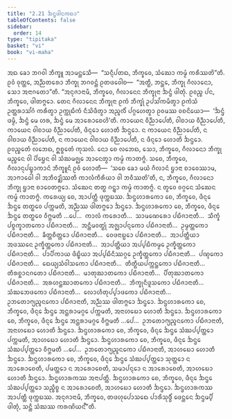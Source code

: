 ```yaml
---
title: "2.21 ᨨᨶ᩠ᨴᨴᩤᨶᨠᨳᩣ"
tableOfContents: false
sidebar:
  order: 14
type: "tipitaka"
basket: "vi"
book: "vi-maha"
---
```



<DynamicBreadcrumb />

<Division number="165" book="vi-maha">

<Paragraph number="685" book="vi-maha">
ᩋᨳ ᨡᩮᩣ ᨽᨣᩅᩤ ᨽᩥᨠ᩠ᨡᩪ ᩋᩣᨾᨶ᩠ᨲᩮᩈᩥ—  “ᩈᨶ᩠ᨶᩥᨸᨲᨳ, ᨽᩥᨠ᩠ᨡᩅᩮ, ᩈᩴᨥᩮᩣ ᨠᨾ᩠ᨾᩴ ᨠᩁᩥᩔᨲᩦ”ᨲᩥ. ᩑᩅᩴ ᩅᩩᨲ᩠ᨲᩮ, ᩋᨬ᩠ᨬᨲᩁᩮᩣ ᨽᩥᨠ᩠ᨡᩩ ᨽᨣᩅᨶ᩠ᨲᩴ ᩑᨲᨴᩅᩮᩤᨧ—  “ᩋᨲ᩠ᨳᩥ, ᨽᨶ᩠ᨲᩮ, ᨽᩥᨠ᩠ᨡᩩ ᨣᩥᩃᩣᨶᩮᩣ, ᩈᩮᩣ ᩋᨶᩣᨣᨲᩮᩣ”ᨲᩥ.
</Paragraph>

<Paragraph number="686" book="vi-maha">
“ᩋᨶᩩᨩᩣᨶᩣᨾᩥ, ᨽᩥᨠ᩠ᨡᩅᩮ, ᨣᩥᩃᩣᨶᩮᨶ ᨽᩥᨠ᩠ᨡᩩᨶᩣ ᨨᨶ᩠ᨴᩴ ᨴᩤᨲᩩᩴ. ᩑᩅᨬ᩠ᨧ ᨸᨶ, ᨽᩥᨠ᩠ᨡᩅᩮ, ᨴᩤᨲᨻ᩠ᨻᩮᩣ. ᨲᩮᨶ ᨣᩥᩃᩣᨶᩮᨶ ᨽᩥᨠ᩠ᨡᩩᨶᩣ ᩑᨠᩴ ᨽᩥᨠ᩠ᨡᩩᩴ ᩏᨸᩈᩘᨠᨾᩥᨲ᩠ᩅᩣ ᩑᨠᩴᩈᩴ ᩏᨲ᩠ᨲᩁᩣᩈᩘᨣᩴ ᨠᩁᩥᨲ᩠ᩅᩣ ᩏᨠ᩠ᨠᩩᨭᩥᨠᩴ ᨶᩥᩈᩦᨴᩥᨲ᩠ᩅᩣ ᩋᨬ᩠ᨩᩃᩥᩴ ᨸᨣ᩠ᨣᩉᩮᨲ᩠ᩅᩣ ᩑᩅᨾᩔ ᩅᨧᨶᩦᨿᩮᩣ—  ‘ᨨᨶ᩠ᨴᩴ ᨴᨾ᩠ᨾᩥ, ᨨᨶ᩠ᨴᩴ ᨾᩮ ᩉᩁ, ᨨᨶ᩠ᨴᩴ ᨾᩮ ᩋᩣᩁᩮᩣᨧᩮᩉᩦ’ᨲᩥ. ᨠᩣᨿᩮᨶ ᩅᩥᨬ᩠ᨬᩣᨸᩮᨲᩥ, ᩅᩤᨧᩣᨿ ᩅᩥᨬ᩠ᨬᩣᨸᩮᨲᩥ, ᨠᩣᨿᩮᨶ ᩅᩤᨧᩣᨿ ᩅᩥᨬ᩠ᨬᩣᨸᩮᨲᩥ, ᨴᩥᨶ᩠ᨶᩮᩣ ᩉᩮᩣᨲᩥ ᨨᨶ᩠ᨴᩮᩣ. ᨶ ᨠᩣᨿᩮᨶ ᩅᩥᨬ᩠ᨬᩣᨸᩮᨲᩥ, ᨶ ᩅᩤᨧᩣᨿ ᩅᩥᨬ᩠ᨬᩣᨸᩮᨲᩥ, ᨶ ᨠᩣᨿᩮᨶ ᩅᩤᨧᩣᨿ ᩅᩥᨬ᩠ᨬᩣᨸᩮᨲᩥ, ᨶ ᨴᩥᨶ᩠ᨶᩮᩣ ᩉᩮᩣᨲᩥ ᨨᨶ᩠ᨴᩮᩣ. ᩑᩅᨬ᩠ᨧᩮᨲᩴ ᩃᨽᩮᨳ, ᩍᨧ᩠ᨧᩮᨲᩴ ᨠᩩᩈᩃᩴ. ᨶᩮᩣ ᨧᩮ ᩃᨽᩮᨳ, ᩈᩮᩣ, ᨽᩥᨠ᩠ᨡᩅᩮ, ᨣᩥᩃᩣᨶᩮᩣ ᨽᩥᨠ᩠ᨡᩩ ᨾᨬ᩠ᨧᩮᨶ ᩅᩤ ᨸᩦᨮᩮᨶ ᩅᩤ ᩈᩴᨥᨾᨩ᩠ᨫᩮ ᩋᩣᨶᩮᨲ᩠ᩅᩣ ᨠᨾ᩠ᨾᩴ ᨠᩣᨲᨻ᩠ᨻᩴ. ᩈᨧᩮ, ᨽᩥᨠ᩠ᨡᩅᩮ, ᨣᩥᩃᩣᨶᩩᨸᨭ᩠ᨮᩣᨠᩣᨶᩴ ᨽᩥᨠ᩠ᨡᩪᨶᩴ ᩑᩅᩴ ᩉᩮᩣᨲᩥ—  ‘ᩈᨧᩮ ᨡᩮᩣ ᨾᨿᩴ ᨣᩥᩃᩣᨶᩴ ᨮᩣᨶᩣ ᨧᩣᩅᩮᩔᩣᨾ, ᩋᩣᨻᩣᨵᩮᩤ ᩅᩤ ᩋᨽᩥᩅᨯ᩠ᨰᩥᩔᨲᩥ ᨠᩣᩃᩴᨠᩥᩁᩥᨿᩣ ᩅᩤ ᨽᩅᩥᩔᨲᩦ’ᨲᩥ, ᨶ, ᨽᩥᨠ᩠ᨡᩅᩮ, ᨣᩥᩃᩣᨶᩮᩣ ᨽᩥᨠ᩠ᨡᩩ ᨮᩣᨶᩣ ᨧᩣᩅᩮᨲᨻ᩠ᨻᩮᩣ. ᩈᩴᨥᩮᨶ ᨲᨲ᩠ᨳ ᨣᨶ᩠ᨲ᩠ᩅᩣ ᨠᨾ᩠ᨾᩴ ᨠᩣᨲᨻ᩠ᨻᩴ. ᨶ ᨲ᩠ᩅᩮᩅ ᩅᨣ᩠ᨣᩮᨶ ᩈᩴᨥᩮᨶ ᨠᨾ᩠ᨾᩴ ᨠᩣᨲᨻ᩠ᨻᩴ. ᨠᩁᩮᨿ᩠ᨿ ᨧᩮ, ᩋᩣᨸᨲ᩠ᨲᩥ ᨴᩩᨠ᩠ᨠᨭᩔ.
</Paragraph>

<Paragraph number="687" book="vi-maha">
ᨨᨶ᩠ᨴᩉᩣᩁᨠᩮᩣ ᨧᩮ, ᨽᩥᨠ᩠ᨡᩅᩮ, ᨴᩥᨶ᩠ᨶᩮ ᨨᨶ᩠ᨴᩮ ᨲᨲ᩠ᨳᩮᩅ ᨸᨠ᩠ᨠᨾᨲᩥ, ᩋᨬ᩠ᨬᩔ ᨴᩤᨲᨻ᩠ᨻᩮᩣ ᨨᨶ᩠ᨴᩮᩣ. ᨨᨶ᩠ᨴᩉᩣᩁᨠᩮᩣ ᨧᩮ, ᨽᩥᨠ᩠ᨡᩅᩮ, ᨴᩥᨶ᩠ᨶᩮ ᨨᨶ᩠ᨴᩮ ᨲᨲ᩠ᨳᩮᩅ ᩅᩥᨻ᩠ᨽᨾᨲᩥ …ᨸᩮ…  ᨠᩣᩃᩴ ᨠᩁᩮᩣᨲᩥ…  ᩈᩣᨾᨱᩮᩁᩮᩣ ᨸᨭᩥᨩᩣᨶᩣᨲᩥ…  ᩈᩥᨠ᩠ᨡᩴ ᨸᨧ᩠ᨧᨠ᩠ᨡᩣᨲᨠᩮᩣ ᨸᨭᩥᨩᩣᨶᩣᨲᩥ…  ᩋᨶ᩠ᨲᩥᨾᩅᨲ᩠ᨳᩩᩴ ᩋᨩ᩠ᨫᩣᨸᨶ᩠ᨶᨠᩮᩣ ᨸᨭᩥᨩᩣᨶᩣᨲᩥ…  ᩏᨾ᩠ᨾᨲ᩠ᨲᨠᩮᩣ ᨸᨭᩥᨩᩣᨶᩣᨲᩥ…  ᨡᩥᨲ᩠ᨲᨧᩥᨲ᩠ᨲᩮᩣ ᨸᨭᩥᨩᩣᨶᩣᨲᩥ…  ᩅᩮᨴᨶᩣᨭ᩠ᨭᩮᩣ ᨸᨭᩥᨩᩣᨶᩣᨲᩥ…  ᩋᩣᨸᨲ᩠ᨲᩥᨿᩣ ᩋᨴᩔᨶᩮ ᩏᨠ᩠ᨡᩥᨲ᩠ᨲᨠᩮᩣ ᨸᨭᩥᨩᩣᨶᩣᨲᩥ…  ᩋᩣᨸᨲ᩠ᨲᩥᨿᩣ ᩋᨸ᩠ᨸᨭᩥᨠᨾ᩠ᨾᩮ ᩏᨠ᩠ᨡᩥᨲ᩠ᨲᨠᩮᩣ ᨸᨭᩥᨩᩣᨶᩣᨲᩥ…  ᨸᩣᨸᩥᨠᩣᨿ ᨴᩥᨭ᩠ᨮᩥᨿᩣ ᩋᨸ᩠ᨸᨭᩥᨶᩥᩔᨣ᩠ᨣᩮ ᩏᨠ᩠ᨡᩥᨲ᩠ᨲᨠᩮᩣ ᨸᨭᩥᨩᩣᨶᩣᨲᩥ…  ᨸᨱ᩠ᨯᨠᩮᩣ ᨸᨭᩥᨩᩣᨶᩣᨲᩥ…  ᨳᩮᨿ᩠ᨿᩈᩴᩅᩤᩈᨠᩮᩣ ᨸᨭᩥᨩᩣᨶᩣᨲᩥ…  ᨲᩥᨲ᩠ᨳᩥᨿᨸᨠ᩠ᨠᨶ᩠ᨲᨠᩮᩣ ᨸᨭᩥᨩᩣᨶᩣᨲᩥ…  ᨲᩥᩁᨧ᩠ᨨᩣᨶᨣᨲᩮᩣ ᨸᨭᩥᨩᩣᨶᩣᨲᩥ…  ᨾᩣᨲᩩᨥᩣᨲᨠᩮᩣ ᨸᨭᩥᨩᩣᨶᩣᨲᩥ…  ᨸᩥᨲᩩᨥᩣᨲᨠᩮᩣ ᨸᨭᩥᨩᩣᨶᩣᨲᩥ…  ᩋᩁᩉᨶ᩠ᨲᨥᩣᨲᨠᩮᩣ ᨸᨭᩥᨩᩣᨶᩣᨲᩥ…  ᨽᩥᨠ᩠ᨡᩩᨶᩥᨴᩪᩈᨠᩮᩣ ᨸᨭᩥᨩᩣᨶᩣᨲᩥ…  ᩈᩴᨥᨽᩮᨴᨠᩮᩣ ᨸᨭᩥᨩᩣᨶᩣᨲᩥ…  ᩃᩮᩣᩉᩥᨲᩩᨸ᩠ᨸᩣᨴᨠᩮᩣ ᨸᨭᩥᨩᩣᨶᩣᨲᩥ…  ᩏᨽᨲᩮᩣᨻ᩠ᨿᨬ᩠ᨩᨶᨠᩮᩣ ᨸᨭᩥᨩᩣᨶᩣᨲᩥ, ᩋᨬ᩠ᨬᩔ ᨴᩤᨲᨻ᩠ᨻᩮᩣ ᨨᨶ᩠ᨴᩮᩣ.
</Paragraph>

<Paragraph number="688" book="vi-maha">
ᨨᨶ᩠ᨴᩉᩣᩁᨠᩮᩣ ᨧᩮ, ᨽᩥᨠ᩠ᨡᩅᩮ, ᨴᩥᨶ᩠ᨶᩮ ᨨᨶ᩠ᨴᩮ ᩋᨶ᩠ᨲᩁᩣᨾᨣ᩠ᨣᩮ ᨸᨠ᩠ᨠᨾᨲᩥ, ᩋᨶᩣᩉᨭᩮᩣ ᩉᩮᩣᨲᩥ ᨨᨶ᩠ᨴᩮᩣ. ᨨᨶ᩠ᨴᩉᩣᩁᨠᩮᩣ ᨧᩮ, ᨽᩥᨠ᩠ᨡᩅᩮ, ᨴᩥᨶ᩠ᨶᩮ ᨨᨶ᩠ᨴᩮ ᩋᨶ᩠ᨲᩁᩣᨾᨣ᩠ᨣᩮ ᩅᩥᨻ᩠ᨽᨾᨲᩥ …ᨸᩮ…  ᩏᨽᨲᩮᩣᨻ᩠ᨿᨬ᩠ᨩᨶᨠᩮᩣ ᨸᨭᩥᨩᩣᨶᩣᨲᩥ, ᩋᨶᩣᩉᨭᩮᩣ ᩉᩮᩣᨲᩥ ᨨᨶ᩠ᨴᩮᩣ.
</Paragraph>

<Paragraph number="689" book="vi-maha">
ᨨᨶ᩠ᨴᩉᩣᩁᨠᩮᩣ ᨧᩮ, ᨽᩥᨠ᩠ᨡᩅᩮ, ᨴᩥᨶ᩠ᨶᩮ ᨨᨶ᩠ᨴᩮ ᩈᩴᨥᨸ᩠ᨸᨲ᩠ᨲᩮᩣ ᨸᨠ᩠ᨠᨾᨲᩥ, ᩋᩣᩉᨭᩮᩣ ᩉᩮᩣᨲᩥ ᨨᨶ᩠ᨴᩮᩣ. ᨨᨶ᩠ᨴᩉᩣᩁᨠᩮᩣ ᨧᩮ, ᨽᩥᨠ᩠ᨡᩅᩮ, ᨴᩥᨶ᩠ᨶᩮ ᨨᨶ᩠ᨴᩮ ᩈᩴᨥᨸ᩠ᨸᨲ᩠ᨲᩮᩣ ᩅᩥᨻ᩠ᨽᨾᨲᩥ …ᨸᩮ…  ᩏᨽᨲᩮᩣᨻ᩠ᨿᨬ᩠ᨩᨶᨠᩮᩣ ᨸᨭᩥᨩᩣᨶᩣᨲᩥ, ᩋᩣᩉᨭᩮᩣ ᩉᩮᩣᨲᩥ ᨨᨶ᩠ᨴᩮᩣ.
</Paragraph>

<Paragraph number="690" book="vi-maha">
ᨨᨶ᩠ᨴᩉᩣᩁᨠᩮᩣ ᨧᩮ, ᨽᩥᨠ᩠ᨡᩅᩮ, ᨴᩥᨶ᩠ᨶᩮ ᨨᨶ᩠ᨴᩮ ᩈᩴᨥᨸ᩠ᨸᨲ᩠ᨲᩮᩣ ᩈᩩᨲ᩠ᨲᩮᩣ ᨶ ᩋᩣᩁᩮᩣᨧᩮᨲᩥ, ᨸᨾᨲ᩠ᨲᩮᩣ ᨶ ᩋᩣᩁᩮᩣᨧᩮᨲᩥ, ᩈᨾᩣᨸᨶ᩠ᨶᩮᩣ ᨶ ᩋᩣᩁᩮᩣᨧᩮᨲᩥ, ᩋᩣᩉᨭᩮᩣ ᩉᩮᩣᨲᩥ ᨨᨶ᩠ᨴᩮᩣ. ᨨᨶ᩠ᨴᩉᩣᩁᨠᩔ ᩋᨶᩣᨸᨲ᩠ᨲᩥ.
</Paragraph>

<Paragraph number="691" book="vi-maha">
ᨨᨶ᩠ᨴᩉᩣᩁᨠᩮᩣ ᨧᩮ, ᨽᩥᨠ᩠ᨡᩅᩮ, ᨴᩥᨶ᩠ᨶᩮ ᨨᨶ᩠ᨴᩮ ᩈᩴᨥᨸ᩠ᨸᨲ᩠ᨲᩮᩣ ᩈᨬ᩠ᨧᩥᨧ᩠ᨧ ᨶ ᩋᩣᩁᩮᩣᨧᩮᨲᩥ, ᩋᩣᩉᨭᩮᩣ ᩉᩮᩣᨲᩥ ᨨᨶ᩠ᨴᩮᩣ. ᨨᨶ᩠ᨴᩉᩣᩁᨠᩔ ᩋᩣᨸᨲ᩠ᨲᩥ ᨴᩩᨠ᩠ᨠᨭᩔ. ᩋᨶᩩᨩᩣᨶᩣᨾᩥ, ᨽᩥᨠ᩠ᨡᩅᩮ, ᨲᨴᩉᩩᨸᩮᩣᩈᨳᩮ ᨸᩣᩁᩥᩈᩩᨴ᩠ᨵᩥᩴ ᨴᩮᨶ᩠ᨲᩮᨶ ᨨᨶ᩠ᨴᨾ᩠ᨸᩥ ᨴᩤᨲᩩᩴ, ᩈᨶ᩠ᨲᩥ ᩈᩴᨥᩔ ᨠᩁᨱᩦᨿᨶ᩺”ᨲᩥ.
</Paragraph>
</Division>